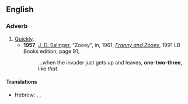 ==English==

===Adverb===
{{en-adv|-}}

# [[quick|Quickly]].
#* '''1957''', [[w:J. D. Salinger|J. D. Salinger]], "Zooey", in, 1961, ''[[w:Franny and Zooey|Franny and Zooey]]'', 1991 LB Books edition, page 91,
#*: ...when the invader just gets up and leaves, '''one-two-three''', like ''that''.

====Translations====
{{trans-top|quickly}}
* Hebrew: {{t|he|אחת שתים|tr=akhát sh'táyim}}, {{t|he|אחד שתים|tr=ekhád sh'táyim}}, {{t|he|צ׳יק צ׳ק|tr=chik chak}}
{{trans-mid}}
{{trans-bottom}}